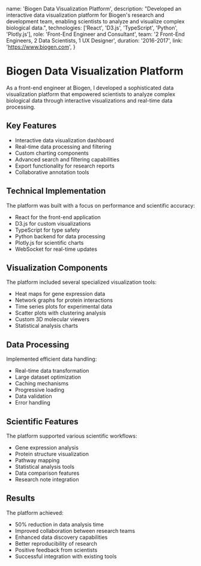   name: 'Biogen Data Visualization Platform',
  description:
    "Developed an interactive data visualization platform for Biogen's research and development team, enabling scientists to analyze and visualize complex biological data.",
  technologies: ['React', 'D3.js', 'TypeScript', 'Python', 'Plotly.js'],
  role: 'Front-End Engineer and Consultant',
  team: '2 Front-End Engineers, 2 Data Scientists, 1 UX Designer',
  duration: '2016-2017',
  link: 'https://www.biogen.com',
}

# Biogen Data Visualization Platform

As a front-end engineer at Biogen, I developed a sophisticated data visualization platform that empowered scientists to analyze complex biological data through interactive visualizations and real-time data processing.

## Key Features

- Interactive data visualization dashboard
- Real-time data processing and filtering
- Custom charting components
- Advanced search and filtering capabilities
- Export functionality for research reports
- Collaborative annotation tools

## Technical Implementation

The platform was built with a focus on performance and scientific accuracy:

- React for the front-end application
- D3.js for custom visualizations
- TypeScript for type safety
- Python backend for data processing
- Plotly.js for scientific charts
- WebSocket for real-time updates

## Visualization Components

The platform included several specialized visualization tools:

- Heat maps for gene expression data
- Network graphs for protein interactions
- Time series plots for experimental data
- Scatter plots with clustering analysis
- Custom 3D molecular viewers
- Statistical analysis charts

## Data Processing

Implemented efficient data handling:

- Real-time data transformation
- Large dataset optimization
- Caching mechanisms
- Progressive loading
- Data validation
- Error handling

## Scientific Features

The platform supported various scientific workflows:

- Gene expression analysis
- Protein structure visualization
- Pathway mapping
- Statistical analysis tools
- Data comparison features
- Research note integration

## Results

The platform achieved:

- 50% reduction in data analysis time
- Improved collaboration between research teams
- Enhanced data discovery capabilities
- Better reproducibility of research
- Positive feedback from scientists
- Successful integration with existing tools
